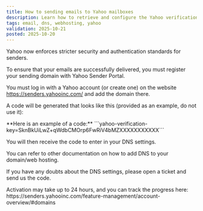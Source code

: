 ```yaml
---
title: How to sending emails to Yahoo mailboxes
description: Learn how to retrieve and configure the Yahoo verification token (DNS TXT record) required for sending outgoing emails to Yahoo mailboxes.
tags: email, dns, webhosting, yahoo
validation: 2025-10-21
posted: 2025-10-20
---
```


Yahoo now enforces stricter security and authentication standards for senders.

To ensure that your emails are successfully delivered, you must register your sending domain with Yahoo Sender Portal.

You must log in with a Yahoo account (or create one) on the website https://senders.yahooinc.com/ and add the domain there.

A code will be generated that looks like this (provided as an example, do not use it):

<Message type="note">
  **Here is an example of a code:** ```yahoo-verification-key=SknBkUiLwZ+qWdbCMOrp6FwRiV4bMZXXXXXXXXXXX```
</Message>

You will then receive the code to enter in your DNS settings.

You can refer to other documentation on how to add DNS to your domain/web hosting.

If you have any doubts about the DNS settings, please open a ticket and send us the code.

<Message type="tip">
  Activation may take up to 24 hours, and you can track the progress here: https://senders.yahooinc.com/feature-management/account-overview/#domains
</Message>